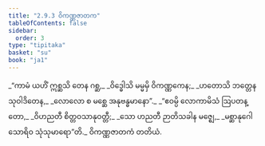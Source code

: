 ```yaml
---
title: "2.9.3 ဝိကဏ္ဏဇာတက"
tableOfContents: false
sidebar:
  order: 3
type: "tipitaka"
basket: "su"
book: "ja1"
---
```



<DynamicBreadcrumb />

<Division number="165" book="ja1" e="ch" v="22" p="64">

<Paragraph number="608" type="verses" book="ja1">
_“ကာမံ ယဟိံ ဣစ္ဆသိ တေန ဂစ္ဆ,_  
_ဝိဒ္ဓေါသိ မမ္မမှိ ဝိကဏ္ဏကေန;_  
_ဟတောသိ ဘတ္တေန သုဝါဒိတေန,_  
_လောလော စ မစ္ဆေ အနုဗန္ဓမာနော”._  

</Paragraph>

</Division>
<Division number="166" book="ja1" e="ch" v="22" p="65">

<Paragraph number="609" type="verses" book="ja1">
_“ဧဝမ္ပိ လောကာမိသံ ဩပတန္တော,_  
_ဝိဟညတီ စိတ္တဝသာနုဝတ္တီ;_  
_သော ဟညတီ ဉာတိသခါန မဇ္ဈေ,_  
_မစ္ဆာနုဂေါ သောရိဝ သုံသုမာရော”တိ._  


</Paragraph>
</Division>

<Paragraph number="610" type="center" book="ja1">
ဝိကဏ္ဏဇာတကံ တတိယံ.
</Paragraph>